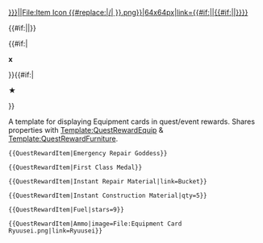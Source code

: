 <noinclude>{{AssetTemplateList}}</noinclude><includeonly><div class="quest-ri"><div class="quest-rii"><div>[[{{#if:{{{image|}}}|{{{image}}}|File:Item Icon {{#replace:{{{1|}}}|/|&#32;}}.png}}|64x64px|link={{#if:{{{link|}}}|{{{link}}}|{{#if:{{{image|}}}|{{{image}}}|{{{1|}}}}}}}]]</div><div class="quest-rit">{{#if:{{{1|}}}|{{{1}}}|{{{link|}}}}}</div>{{#if:{{{qty|}}}|<div class="quest-riq"><b>{{{qty}}}x</b></div>}}{{#if:{{{stars|}}}|<div class="quest-ris"><b>★{{{stars}}}</b></div>}}</div></div></includeonly><noinclude>

A template for displaying Equipment cards in quest/event rewards.
Shares properties with [[Template:QuestRewardEquip]] & [[Template:QuestRewardFurniture]].

<pre>{{QuestRewardItem|Emergency Repair Goddess}}</pre>
{{QuestRewardItem|Emergency Repair Goddess}}
<pre>{{QuestRewardItem|First Class Medal}}</pre>
{{QuestRewardItem|First Class Medal}}
<pre>{{QuestRewardItem|Instant Repair Material|link=Bucket}}</pre>
{{QuestRewardItem|Instant Repair Material|link=Bucket}}
<pre>{{QuestRewardItem|Instant Construction Material|qty=5}}</pre>
{{QuestRewardItem|Instant Construction Material|qty=5}}
<pre>{{QuestRewardItem|Fuel|stars=9}}</pre>
{{QuestRewardItem|Fuel|stars=9}}
<pre>{{QuestRewardItem|Ammo|image=File:Equipment Card Ryuusei.png|link=Ryuusei}}</pre>
{{QuestRewardItem|Ammo|image=File:Equipment Card Ryuusei.png|link=Ryuusei}}
</noinclude>